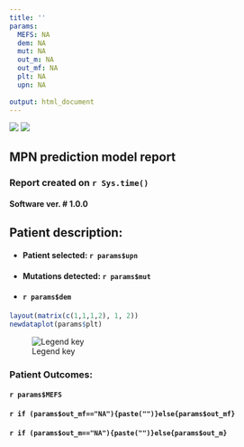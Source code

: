 ```yaml
---
title: ''
params:
  MEFS: NA
  dem: NA
  mut: NA
  out_m: NA
  out_mf: NA
  plt: NA
  upn: NA
  
output: html_document
---
```

![](sanger_logo.png)
![](line.png)

## MPN prediction model report


### Report created on `r Sys.time()`

#### Software ver. # 1.0.0

## Patient description:

#######

* #### Patient selected: `r params$upn`

* #### Mutations detected: `r params$mut`

* #### `r params$dem`



```r

layout(matrix(c(1,1,1,2), 1, 2))
newdataplot(params$plt)


```
![Legend key](Legend_key_new_s.png) 

### Patient Outcomes:

#### `r params$MEFS`

#### `r if (params$out_mf=="NA"){paste("")}else{params$out_mf}`
#### `r if (params$out_m=="NA"){paste("")}else{params$out_m}`



